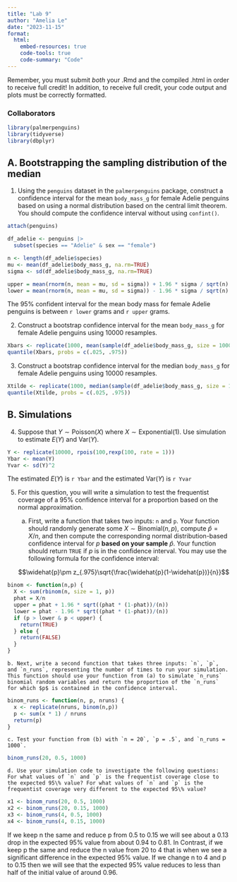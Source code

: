 ```yaml
---
title: "Lab 9"
author: "Amelia Le"
date: "2023-11-15"
format: 
  html:
    embed-resources: true
    code-tools: true
    code-summary: "Code"
---
```


Remember, you must submit *both* your .Rmd and the compiled .html in order to receive full credit! In addition, to receive full credit, your code output and plots must be correctly formatted.

### Collaborators

```r
library(palmerpenguins)
library(tidyverse)
library(dbplyr)
```


## A. Bootstrapping the sampling distribution of the median

1. Using the `penguins` dataset in the `palmerpenguins` package, construct a confidence interval for the mean `body_mass_g` for female Adelie penguins based on using a normal distribution based on the central limit theorem. You should compute the confidence interval without using `confint()`.

```r
attach(penguins)

df_adelie <- penguins |> 
  subset(species == "Adelie" & sex == "female")

n <- length(df_adelie$species)
mu <- mean(df_adelie$body_mass_g, na.rm=TRUE)
sigma <- sd(df_adelie$body_mass_g, na.rm=TRUE)

upper = mean(rnorm(n, mean = mu, sd = sigma)) + 1.96 * sigma / sqrt(n)
lower = mean(rnorm(n, mean = mu, sd = sigma)) - 1.96 * sigma / sqrt(n)
```

The 95% confident interval for the mean body mass for female Adelie penguins is between `r lower` grams and `r upper` grams.

2. Construct a bootstrap confidence interval for the mean `body_mass_g` for female Adelie penguins using 10000 resamples.

```r
Xbars <- replicate(1000, mean(sample(df_adelie$body_mass_g, size = 10000, replace = TRUE)))
quantile(Xbars, probs = c(.025, .975))
```

3. Construct a bootstrap confidence interval for the median `body_mass_g` for female Adelie penguins using 10000 resamples.

```r

Xtilde <- replicate(1000, median(sample(df_adelie$body_mass_g, size = 10000, replace = TRUE)))
quantile(Xtilde, probs = c(.025, .975))

```

## B. Simulations

4. Suppose that $Y\sim \mathrm{Poisson}(X)$ where $X\sim \mathrm{Exponential}(1)$. Use simulation to estimate $E(Y)$ and $\mathrm{Var}(Y)$.

```r
Y <- replicate(10000, rpois(100,rexp(100, rate = 1)))
Ybar <- mean(Y)
Yvar <- sd(Y)^2
```

The estimated $E(Y)$ is `r Ybar` and the estimated $\mathrm{Var}(Y)$ is `r Yvar`

5. For this question, you will write a simulation to test the frequentist coverage of a 95\% confidence interval for a proportion based on the normal approximation. 

    a. First, write a function that takes two inputs: `n` and `p`. Your function should randomly generate some $X\sim \mathrm{Binomial}(n, p)$, compute $\widehat{p}= X/n$, and then compute the corresponding normal distribution-based confidence interval for $p$ **based on your sample** $\widehat{p}$. Your function should return `TRUE` if $p$ is in the confidence interval. You may use the following formula for the confidence interval:
    
    $$\widehat{p}\pm z_{.975}\sqrt{\frac{\widehat{p}(1-\widehat{p})}{n}}$$
        
```r
binom <- function(n,p) {
  X <- sum(rbinom(n, size = 1, p))
  phat = X/n
  upper = phat + 1.96 * sqrt((phat * (1-phat))/(n))
  lower = phat - 1.96 * sqrt((phat * (1-phat))/(n))
  if (p > lower & p < upper) {
    return(TRUE)
  } else {
    return(FALSE)
  }
}
```
        
    b. Next, write a second function that takes three inputs: `n`, `p`, and `n_runs`, representing the number of times to run your simulation. This function should use your function from (a) to simulate `n_runs` binomial random variables and return the proportion of the `n_runs` for which $p$ is contained in the confidence interval.
    
```r
binom_runs <- function(n, p, nruns) {
  x <- replicate(nruns, binom(n,p))
  p <- sum(x * 1) / nruns
  return(p)
}
```

    c. Test your function from (b) with `n = 20`, `p = .5`, and `n_runs = 1000`.
    
```r
binom_runs(20, 0.5, 1000)
```
    
    d. Use your simulation code to investigate the following questions: For what values of `n` and `p` is the frequentist coverage close to the expected 95\% value? For what values of `n` and `p` is the frequentist coverage very different to the expected 95\% value?

```r
x1 <- binom_runs(20, 0.5, 1000)
x2 <- binom_runs(20, 0.15, 1000)
x3 <- binom_runs(4, 0.5, 1000)
x4 <- binom_runs(4, 0.15, 1000)
```
If we keep n the same and reduce p from 0.5 to 0.15 we will see about a 0.13 drop in the expected 95% value from about 0.94 to 0.81. In Contrast, if we keep p the same and reduce the n value from 20 to 4 that is when we see a significant difference in the expected 95% value. If we change n to 4 and p to 0.15 then we will see that the expected 95% value reduces to less than half of the initial value of around 0.96.
